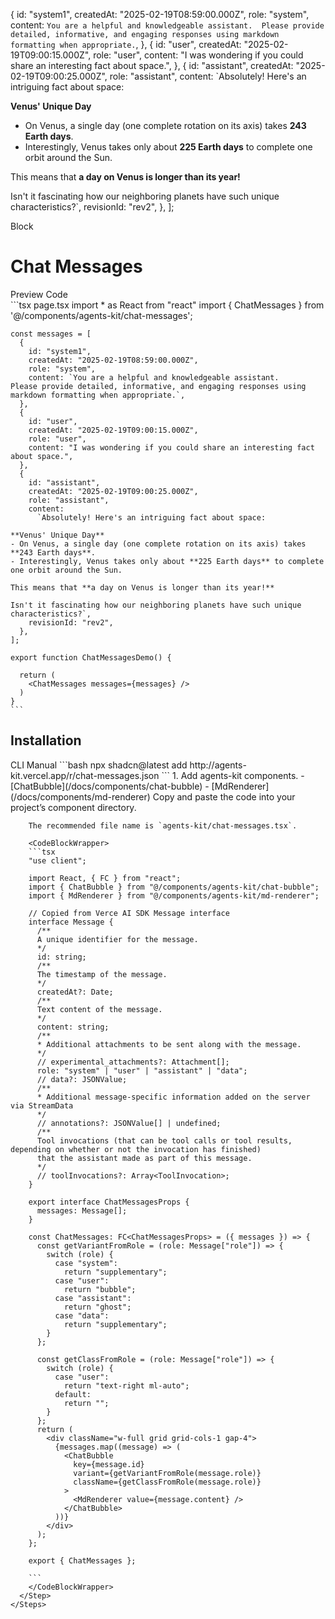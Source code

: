 
  {
    id: "system1",
    createdAt: "2025-02-19T08:59:00.000Z",
    role: "system",
    content: `You are a helpful and knowledgeable assistant. 
Please provide detailed, informative, and engaging responses using markdown formatting when appropriate.`,
  },
  {
    id: "user",
    createdAt: "2025-02-19T09:00:15.000Z",
    role: "user",
    content: "I was wondering if you could share an interesting fact about space.",
  },
  {
    id: "assistant",
    createdAt: "2025-02-19T09:00:25.000Z",
    role: "assistant",
    content:
      `Absolutely! Here's an intriguing fact about space:

**Venus' Unique Day**  
- On Venus, a single day (one complete rotation on its axis) takes **243 Earth days**.  
- Interestingly, Venus takes only about **225 Earth days** to complete one orbit around the Sun.  

This means that **a day on Venus is longer than its year!**

Isn't it fascinating how our neighboring planets have such unique characteristics?`,
    revisionId: "rev2",
  },
];


<Label>Block</Label>

# Chat Messages

<Tabs defaultValue="preview" className="w-full not-prose">
  <TabsList>
    <TabsTrigger value="preview">Preview</TabsTrigger>
    <TabsTrigger value="code">Code</TabsTrigger>
  </TabsList>
  <TabsContent value="preview">
    <Card className="w-full p-8 items-center">
      <div className='w-[680px] mx-auto'>
        <ChatMessages messages={messages} />
      </div>
    </Card>
  </TabsContent>
  <TabsContent value="code">
    ```tsx page.tsx
    import * as React from "react"
    import { ChatMessages } from '@/components/agents-kit/chat-messages';

    const messages = [
      {
        id: "system1",
        createdAt: "2025-02-19T08:59:00.000Z",
        role: "system",
        content: `You are a helpful and knowledgeable assistant. 
    Please provide detailed, informative, and engaging responses using markdown formatting when appropriate.`,
      },
      {
        id: "user",
        createdAt: "2025-02-19T09:00:15.000Z",
        role: "user",
        content: "I was wondering if you could share an interesting fact about space.",
      },
      {
        id: "assistant",
        createdAt: "2025-02-19T09:00:25.000Z",
        role: "assistant",
        content:
          `Absolutely! Here's an intriguing fact about space:

    **Venus' Unique Day**  
    - On Venus, a single day (one complete rotation on its axis) takes **243 Earth days**.  
    - Interestingly, Venus takes only about **225 Earth days** to complete one orbit around the Sun.  

    This means that **a day on Venus is longer than its year!**

    Isn't it fascinating how our neighboring planets have such unique characteristics?`,
        revisionId: "rev2",
      },
    ];

    export function ChatMessagesDemo() {

      return (
        <ChatMessages messages={messages} />
      )
    }
    ```
  </TabsContent>
</Tabs>

## Installation

<Tabs defaultValue="cli" className="w-full">
  <TabsList>
    <TabsTrigger value="cli">CLI</TabsTrigger>
    <TabsTrigger value="manual">Manual</TabsTrigger>
  </TabsList>
  <TabsContent value="cli">
    ```bash
    npx shadcn@latest add http://agents-kit.vercel.app/r/chat-messages.json
    ```
  </TabsContent>
  <TabsContent value="manual">
    <Steps>
      <Step title='Install dependencies'>
        1. Add agents-kit components.
        - [ChatBubble](/docs/components/chat-bubble)
        - [MdRenderer](/docs/components/md-renderer)
      </Step>
      <Step title="Add component">
        Copy and paste the code into your project’s component directory.

        The recommended file name is `agents-kit/chat-messages.tsx`.

        <CodeBlockWrapper>
        ```tsx
        "use client";

        import React, { FC } from "react";
        import { ChatBubble } from "@/components/agents-kit/chat-bubble";
        import { MdRenderer } from "@/components/agents-kit/md-renderer";

        // Copied from Verce AI SDK Message interface
        interface Message {
          /**
          A unique identifier for the message.
          */
          id: string;
          /**
          The timestamp of the message.
          */
          createdAt?: Date;
          /**
          Text content of the message.
          */
          content: string;
          /**
          * Additional attachments to be sent along with the message.
          */
          // experimental_attachments?: Attachment[];
          role: "system" | "user" | "assistant" | "data";
          // data?: JSONValue;
          /**
          * Additional message-specific information added on the server via StreamData
          */
          // annotations?: JSONValue[] | undefined;
          /**
          Tool invocations (that can be tool calls or tool results, depending on whether or not the invocation has finished)
          that the assistant made as part of this message.
          */
          // toolInvocations?: Array<ToolInvocation>;
        }

        export interface ChatMessagesProps {
          messages: Message[];
        }

        const ChatMessages: FC<ChatMessagesProps> = ({ messages }) => {
          const getVariantFromRole = (role: Message["role"]) => {
            switch (role) {
              case "system":
                return "supplementary";
              case "user":
                return "bubble";
              case "assistant":
                return "ghost";
              case "data":
                return "supplementary";
            }
          };

          const getClassFromRole = (role: Message["role"]) => {
            switch (role) {
              case "user":
                return "text-right ml-auto";
              default:
                return "";
            }
          };
          return (
            <div className="w-full grid grid-cols-1 gap-4">
              {messages.map((message) => (
                <ChatBubble
                  key={message.id}
                  variant={getVariantFromRole(message.role)}
                  className={getClassFromRole(message.role)}
                >
                  <MdRenderer value={message.content} />
                </ChatBubble>
              ))}
            </div>
          );
        };

        export { ChatMessages };

        ```
        </CodeBlockWrapper>
      </Step>
    </Steps>
  </TabsContent>
</Tabs>
